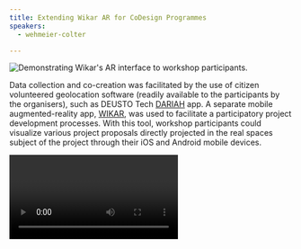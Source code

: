 ```yaml
---
title: Extending Wikar AR for CoDesign Programmes
speakers:
  - wehmeier-colter

---
```

![](images/demo-1.png "Demonstrating Wikar's AR interface to workshop participants.")

Data collection and co-creation was facilitated by the use of citizen volunteered geolocation software (readily available to the participants by the organisers), such as DEUSTO Tech [DARIAH](https://play.google.com/store/apps/details?id=mobility.deustotech.dariah_android) app. A separate mobile augmented-reality app, [WIKAR](http://wikar.co/), was used to facilitate a participatory project development processes. With this tool, workshop participants could visualize various project proposals directly projected in the real spaces subject of the project through their iOS and Android mobile devices.

<Video provider="youtube" id="https://www.youtube.com/embed/HPZPO5Xp7hU" caption="Video recording of Wikar AR proposal visualization on site." />

<Video provider="youtube" id="https://www.youtube.com/embed/XQfSdYfbdkw" caption="Presentation by Colter Wehmeier" />

<Speakers>
  <Speaker speaker="wehmeier-colter"/>
</Speakers>